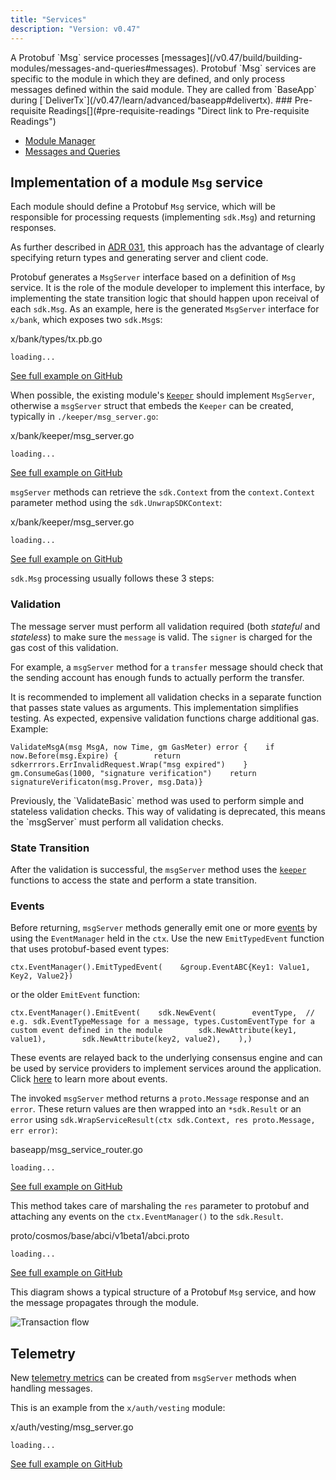 ```yaml
---
title: "Services"
description: "Version: v0.47"
---
```


<Note>
  A Protobuf `Msg` service processes [messages](/v0.47/build/building-modules/messages-and-queries#messages). Protobuf `Msg` services are specific to the module in which they are defined, and only process messages defined within the said module. They are called from `BaseApp` during [`DeliverTx`](/v0.47/learn/advanced/baseapp#delivertx).
</Note>

<Note>
  ### Pre-requisite Readings[​](#pre-requisite-readings "Direct link to Pre-requisite Readings")

  * [Module Manager](/v0.47/build/building-modules/module-manager)
  * [Messages and Queries](/v0.47/build/building-modules/messages-and-queries)
</Note>

## Implementation of a module `Msg` service[​](#implementation-of-a-module-msg-service "Direct link to implementation-of-a-module-msg-service")

Each module should define a Protobuf `Msg` service, which will be responsible for processing requests (implementing `sdk.Msg`) and returning responses.

As further described in [ADR 031](/v0.47/build/architecture/adr-031-msg-service), this approach has the advantage of clearly specifying return types and generating server and client code.

Protobuf generates a `MsgServer` interface based on a definition of `Msg` service. It is the role of the module developer to implement this interface, by implementing the state transition logic that should happen upon receival of each `sdk.Msg`. As an example, here is the generated `MsgServer` interface for `x/bank`, which exposes two `sdk.Msg`s:

x/bank/types/tx.pb.go

```
loading...
```

[See full example on GitHub](https://github.com/cosmos/cosmos-sdk/blob/v0.47.0-rc1/x/bank/types/tx.pb.go#L550-L568)

When possible, the existing module's [`Keeper`](/v0.47/build/building-modules/keeper) should implement `MsgServer`, otherwise a `msgServer` struct that embeds the `Keeper` can be created, typically in `./keeper/msg_server.go`:

x/bank/keeper/msg\_server.go

```
loading...
```

[See full example on GitHub](https://github.com/cosmos/cosmos-sdk/blob/v0.47.0-rc1/x/bank/keeper/msg_server.go#L15-L17)

`msgServer` methods can retrieve the `sdk.Context` from the `context.Context` parameter method using the `sdk.UnwrapSDKContext`:

x/bank/keeper/msg\_server.go

```
loading...
```

[See full example on GitHub](https://github.com/cosmos/cosmos-sdk/blob/v0.47.0-rc1/x/bank/keeper/msg_server.go#L28)

`sdk.Msg` processing usually follows these 3 steps:

### Validation[​](#validation "Direct link to Validation")

The message server must perform all validation required (both *stateful* and *stateless*) to make sure the `message` is valid. The `signer` is charged for the gas cost of this validation.

For example, a `msgServer` method for a `transfer` message should check that the sending account has enough funds to actually perform the transfer.

It is recommended to implement all validation checks in a separate function that passes state values as arguments. This implementation simplifies testing. As expected, expensive validation functions charge additional gas. Example:

```
ValidateMsgA(msg MsgA, now Time, gm GasMeter) error {    if now.Before(msg.Expire) {        return sdkerrrors.ErrInvalidRequest.Wrap("msg expired")    }    gm.ConsumeGas(1000, "signature verification")    return signatureVerificaton(msg.Prover, msg.Data)}
```

<Warning>
  Previously, the `ValidateBasic` method was used to perform simple and stateless validation checks. This way of validating is deprecated, this means the `msgServer` must perform all validation checks.
</Warning>

### State Transition[​](#state-transition "Direct link to State Transition")

After the validation is successful, the `msgServer` method uses the [`keeper`](/v0.47/build/building-modules/keeper) functions to access the state and perform a state transition.

### Events[​](#events "Direct link to Events")

Before returning, `msgServer` methods generally emit one or more [events](/v0.47/learn/advanced/events) by using the `EventManager` held in the `ctx`. Use the new `EmitTypedEvent` function that uses protobuf-based event types:

```
ctx.EventManager().EmitTypedEvent(    &group.EventABC{Key1: Value1,  Key2, Value2})
```

or the older `EmitEvent` function:

```
ctx.EventManager().EmitEvent(    sdk.NewEvent(        eventType,  // e.g. sdk.EventTypeMessage for a message, types.CustomEventType for a custom event defined in the module        sdk.NewAttribute(key1, value1),        sdk.NewAttribute(key2, value2),    ),)
```

These events are relayed back to the underlying consensus engine and can be used by service providers to implement services around the application. Click [here](/v0.47/learn/advanced/events) to learn more about events.

The invoked `msgServer` method returns a `proto.Message` response and an `error`. These return values are then wrapped into an `*sdk.Result` or an `error` using `sdk.WrapServiceResult(ctx sdk.Context, res proto.Message, err error)`:

baseapp/msg\_service\_router.go

```
loading...
```

[See full example on GitHub](https://github.com/cosmos/cosmos-sdk/blob/v0.47.0-rc1/baseapp/msg_service_router.go#L131)

This method takes care of marshaling the `res` parameter to protobuf and attaching any events on the `ctx.EventManager()` to the `sdk.Result`.

proto/cosmos/base/abci/v1beta1/abci.proto

```
loading...
```

[See full example on GitHub](https://github.com/cosmos/cosmos-sdk/blob/v0.47.0-rc1/proto/cosmos/base/abci/v1beta1/abci.proto#L88-L109)

This diagram shows a typical structure of a Protobuf `Msg` service, and how the message propagates through the module.

![Transaction flow](/images/v0.47/build/building-modules/cosmos/cosmos-sdk/release/v0.46.x/docs/uml/svg/transaction_flow.svg)

## Telemetry[​](#telemetry "Direct link to Telemetry")

New [telemetry metrics](/v0.47/learn/advanced/telemetry) can be created from `msgServer` methods when handling messages.

This is an example from the `x/auth/vesting` module:

x/auth/vesting/msg\_server.go

```
loading...
```

[See full example on GitHub](https://github.com/cosmos/cosmos-sdk/blob/v0.47.0-rc1/x/auth/vesting/msg_server.go#L68-L80)
